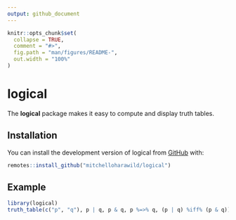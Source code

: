 ```yaml
---
output: github_document
---
```


<!-- README.md is generated from README.Rmd. Please edit that file -->

```r
knitr::opts_chunk$set(
  collapse = TRUE,
  comment = "#>",
  fig.path = "man/figures/README-",
  out.width = "100%"
)
```
# logical

The **logical** package makes it easy to compute and display truth tables.

## Installation

You can install the development version of logical from [GitHub](https://github.com/mitchelloharawild/logical) with: 

``` r
remotes::install_github("mitchelloharawild/logical")
```

## Example

```r
library(logical)
truth_table(c("p", "q"), p | q, p & q, p %=>% q, (p | q) %iff% (p & q))
```

